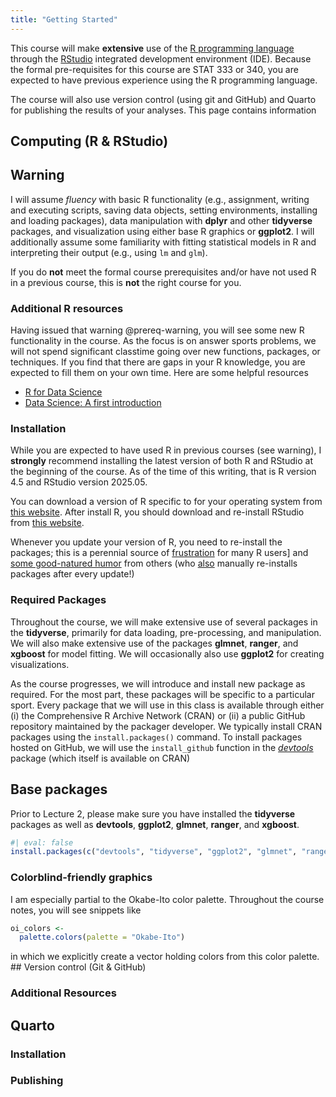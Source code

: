 ```yaml
---
title: "Getting Started"
---
```



This course will make **extensive** use of the [R programming language]() through the [RStudio](https://posit.co/download/rstudio-desktop/) integrated development environment (IDE). 
Because the formal pre-requisites for this course are STAT 333 or 340, you are expected to have previous experience using the R programming language.

The course will also use version control (using git and GitHub) and Quarto for publishing the results of your analyses.
This page contains information


## Computing (R & RStudio)
:::{#prereq-warning .callout-important}

## Warning

I will assume *fluency* with basic R functionality (e.g., assignment, writing and
executing scripts, saving data objects, setting environments, installing and loading packages), data manipulation with **dplyr** and other **tidyverse** packages, and visualization using either base R graphics or **ggplot2**. 
I will additionally assume some familiarity with fitting statistical models in
R and interpreting their output (e.g., using `lm` and `glm`).

If you do **not** meet the formal course prerequisites and/or have not used R in a previous course, this is **not** the right course for you. 
:::



### Additional R resources

Having issued that warning @prereq-warning, you will see some new R functionality in the course.
As the focus is on answer sports problems, we will not spend significant classtime going over new functions, packages, or techniques.
If you find that there are gaps in your R knowledge, you are expected to fill them on your own time.
Here are some helpful resources

  * [R for Data Science](https://r4ds.hadley.nz)
  * [Data Science: A first introduction](https://datasciencebook.ca)

### Installation

While you are expected to have used R in previous courses (see warning), I **strongly** recommend installing the latest version of both R and RStudio at the beginning of the course.
As of the time of this writing, that is R version 4.5 and RStudio version 2025.05.

You can download a version of R specific to for your operating system from [this website](https://cloud.r-project.org).
After install R, you should download and re-install RStudio from [this website](https://posit.co/download/rstudio-desktop/).

:::{#reinstallation-tip .callout-tip}
Whenever you update your version of R, you need to re-install the packages; this is a perennial source of [frustration](https://bsky.app/profile/benbushong.com/post/3lbqnkbazgh2e) for many R users] and [some good-natured humor](https://bsky.app/profile/hadley.nz/post/3lnlrbqv7qs2i) from others (who [also](https://bsky.app/profile/hadley.nz/post/3lnmafh3ljs2y) manually re-installs packages after every update!)
:::

### Required Packages

Throughout the course, we will make extensive use of several packages in the **tidyverse**, primarily for data loading, pre-processing, and manipulation.
We will also make extensive use of the packages **glmnet**, **ranger**, and **xgboost** for model fitting.
We will occasionally also use **ggplot2** for creating visualizations.

As the course progresses, we will introduce and install new package as required.
For the most part, these packages will be specific to a particular sport.
Every package that we will use in this class is available through either (i) the  Comprehensive R Archive Network (CRAN) or (ii) a public GitHub repository maintained by the packager developer.
We typically install CRAN packages using the `install.packages()` command.
To install packages hosted on GitHub, we will use the `install_github` function in the [*devtools*](https://cran.r-project.org/web/packages/devtools/index.html) package (which itself is available on CRAN)

:::{.callout-tip}
## Base packages

Prior to Lecture 2, please make sure you have installed the **tidyverse** packages as well as **devtools**, **ggplot2**, **glmnet**, **ranger**, and **xgboost**.
```r
#| eval: false
install.packages(c("devtools", "tidyverse", "ggplot2", "glmnet", "ranger", "xgboost"))
```
:::

### Colorblind-friendly graphics

I am especially partial to the Okabe-Ito color palette.
Throughout the course notes, you will see snippets like
```r
oi_colors <-
  palette.colors(palette = "Okabe-Ito")
```
in which we explicitly create a vector holding colors from this color palette.
<!--
  More resources about plotting in a colorblind friendly fashion
--> 
## Version control (Git & GitHub)

<!--
  1. What is version control, what is git, github, why you should use it
     minor point: at the end of the course, you can show off your portfolio really easily; just share a GitHub link and someone can through your code and see how you. 
  2. Resources: link to several sites. For the purposes of this class, you primarily will be pushing, pulling, branching, and merging. It takes some time getting used to. But it's a very good return on investment
  3. Suggested workflow:
      a) create an account (if you don't already have one)
      b) Create a repository on GitHub to store your work for the class. Clone it on your laptop. At a minimum set up a directory for exercises and for reproducing the code in lecture. 
      c) For each project, your team can create a shared repository (one person owns it and then invites other people as collaborators).
-->

### Additional Resources


## Quarto

### Installation


### Publishing 
<!--
  If you are familiar with RMarkdown, think of Quarto as its evolved form. It supports more language (viz., python and Julia)
  You need to install quarto here; as we're using it with RStudio it's vital you get the latest version of R and RStudio!
  This course website and (most) of the slides were created with Quarto.
  And it is expected
  
  Particularly useful is the ability to create GitHub Flavored Markdown. This will let you post writeups (like this!) directly on your GitHub. This is a great, lightweight way to share your projects/portfolios.
  And indeed, this is how I expect you to submit your project writeups!
-->


<!--
  If you made it this far, click this link and respond to the survey here
-->



